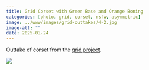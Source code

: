 ```yaml
---
title: Grid Corset with Green Base and Orange Boning
categories: [photo, grid, corset, nsfw, asymmetric]
image: ../www/images/grid-outtakes/4-2.jpg
image-alt: ""
date: 2025-01-24
---
```


Outtake of corset from the [grid project](/posts/2025-01-27_grid-project.html).

![](../www/images/grid-outtakes/4-2.jpg)

